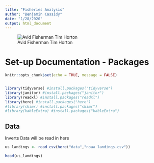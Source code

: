 ```yaml
---
title: "Fisheries Analysis"
author: "Benjamin Cassidy"
date: "1/28/2020"
output: html_document
---
```


![Avid Fisherman Tim Horton](TimHorton73-header-1260x800.jpg)


# Set-up Documentation - Packages
```r
knitr::opts_chunk$set(echo = TRUE, message = FALSE)


library(tidyverse) #install.packages("tidyverse")
library(janitor) #install.packages("janitor")
library(readxl) #install.packages("readxl")
library(here) #install.packages("here")
#library(skimr) #install.packages("skimr")
#library(kableExtra) #install.packages("kableExtra")


```


## Data

Inverts Data will be read in here

```r

us_landings <- read_csv(here("data","noaa_landings.csv"))

head(us_landings)

```







